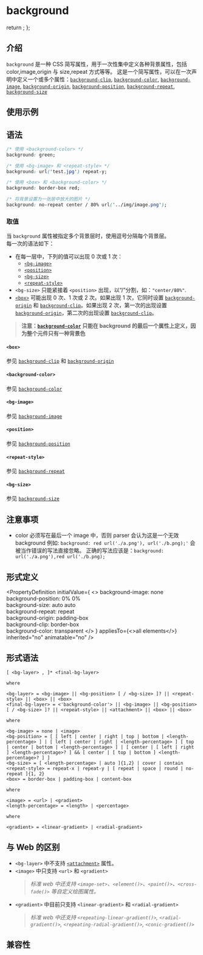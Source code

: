 # background

  return <a href={props.name}></a>;
};

## 介绍

`background` 是一种 CSS 简写属性，用于一次性集中定义各种背景属性，包括 color,image,origin 与 size,repeat 方式等等。
这是一个简写属性，可以在一次声明中定义一个或多个属性：[`background-clip`](./background-clip.mdx), [`background-color`](./background-color.mdx), [`background-image`](./background-image.mdx), [`background-origin`](./background-origin.mdx), [`background-position`](./background-position.mdx), [`background-repeat`](./background-repeat.mdx), [`background-size`](./background-size.mdx)

## 使用示例


<Go
  example="css-api"
  defaultFile="src/background/App.tsx"
  img="/assets/doc/css/background.jpg"
  defaultEntryFile="dist/background.lynx.bundle"
  entry="src/background"
/>

## 语法

```css
/* 使用 <background-color> */
background: green;

/* 使用 <bg-image> 和 <repeat-style> */
background: url('test.jpg') repeat-y;

/* 使用 <box> 和 <background-color> */
background: border-box red;

/* 将背景设置为一张居中放大的图片 */
background: no-repeat center / 80% url('../img/image.png');
```

### 取值

当 `background` 属性被指定多个背景层时，使用逗号分隔每个背景层。<br />
每一次的语法如下：

- 在每一层中，下列的值可以出现 0 次或 1 次：
  - [`<bg-image>`](#bg-image)
  - [`<position>`](#position)
  - [`<bg-size>`](#bg-size)
  - [`<repeat-style>`](#repeat-style)
- `<bg-size>` 只能紧接着 `<position>` 出现，以“/”分割，如：`"center/80%"`.
- [`<box>`](#box) 可能出现 0 次、1 次或 2 次。如果出现 1 次，它同时设置 [`background-origin`](./background-origin.mdx) 和 [`background-clip`](./background-clip.mdx)。如果出现 2 次，第一次的出现设置 [`background-origin`](./background-origin.mdx)，第二次的出现设置 [`background-clip`](./background-clip.mdx)。

> **注意：[`background-color`](./background-color.mdx) 只能在 background 的最后一个属性上定义，因为整个元件只有一种背景色**

#### `<box>` <Anchor name="#box" />

参见 [`background-clip`](./background-clip.mdx) 和 [`background-origin`](./background-origin.mdx)

#### `<background-color>` <Anchor name="#background-color" />

参见 [`background-color`](./background-color.mdx)

#### `<bg-image>` <Anchor name="#bg-image" />

参见 [`background-image`](./background-image.mdx)

#### `<position>` <Anchor name="#position" />

参见 [`background-position`](./background-position.mdx)

#### `<repeat-style>` <Anchor name="#repeat-style" />

参见 [`background-repeat`](./background-repeat.mdx)

#### `<bg-size>` <Anchor name="#bg-size" />

参见 [`background-size`](./background-size.mdx)

## 注意事项

- color 必须写在最后一个 image 中，否则 parser 会认为这是一个无效 background
  例如: `background: red url('./a.png'), url('./b.png);'` 会被当作错误的写法直接忽略。
  正确的写法应该是：`background: url('./a.png'),red url('./b.png);`

## 形式定义


<PropertyDefinition
  initialValue={
    <>
      background-image: none
      <br />
      background-position: 0% 0%
      <br />
      background-size: auto auto
      <br />
      background-repeat: repeat
      <br />
      background-origin: padding-box
      <br />
      background-clip: border-box
      <br />
      background-color: transparent
    </>
  }
  appliesTo={<>all elements</>}
  inherited="no"
  animatable="no"
/>

## 形式语法

```
[ <bg-layer> , ]* <final-bg-layer>

where

<bg-layer> = <bg-image> || <bg-position> [ / <bg-size> ]? || <repeat-style> || <box> || <box>
<final-bg-layer> = <'background-color'> || <bg-image> || <bg-position> [ / <bg-size> ]? || <repeat-style> || <attachment> || <box> || <box>

where

<bg-image> = none | <image>
<bg-position> = [ [ left | center | right | top | bottom | <length-percentage> ] | [ left | center | right | <length-percentage> ] [ top | center | bottom | <length-percentage> ] | [ center | [ left | right ] <length-percentage>? ] && [ center | [ top | bottom ] <length-percentage>? ] ]
<bg-size> = [ <length-percentage> | auto ]{1,2} | cover | contain
<repeat-style> = repeat-x | repeat-y | [ repeat | space | round | no-repeat ]{1, 2}
<box> = border-box | padding-box | content-box

where

<image> = <url> | <gradient>
<length-percentage> = <length> | <percentage>

where

<gradient> = <linear-gradient> | <radial-gradient>

```

## 与 Web 的区别

- `<bg-layer>`
  中不支持 [`<attachment>`](https://developer.mozilla.org/zh-CN/docs/Web/CSS/background#attachment) 属性。<br/>
- `<image>`
  中只支持 `<url>` 和 `<gradient>`
  > _标准 web 中还支持 `<image-set>`、`<element()>`、`<paint()>`、`<cross-fade()>` 等自定义绘图属性。_<br/>
- `<gradient>`
  中目前只支持 `<linear-gradient>` 和 `<radial-gradient>`
  > _标准 web 中还支持 `<repeating-linear-gradient()>`, `<radial-gradient()>`, `<repeating-radial-gradient()>`, `<conic-gradient()>`_

## 兼容性


<LegacyCompatTable metadata="css/properties/background" />
